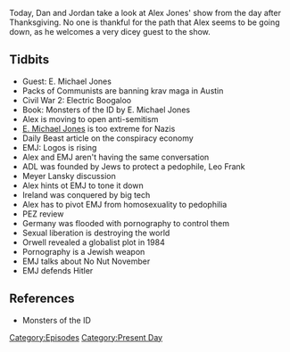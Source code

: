 {{DEFAULTSORT:
    #_EPISODE_0375:November 29, 2019
}}{{Episode
    | title           = November 29, 2019
    | caption         = Listen to this episode on [https://knowledgefight.libsyn.com/knowledge-fight-november-29-2019 Libsyn] [https://open.spotify.com/episode/6x7sNqZyzORzT2XBAi3BGZ Spotify], Read the [[Transcript/375: November 29, 2019|Unofficial Transcript]]
    | episodeNumber   = 375
    | length          = 01:57:11
    | airDate         = December 2, 2019
    | coverageDate    = November 29, 2019
    | episodeType     = [[:Category:Present Day|Present Day]]
    | appearance      = [[E. Michael Jones]], [[Leo Frank]], [[Meyer Lansky]]
    | previousEpisode = [[374: November 25, 2019]]
    | nextEpisode     = [[376: December 3-5, 2019]]
}}

{{Stub}}

Today, Dan and Jordan take a look at Alex Jones' show from the day after Thanksgiving. No one is thankful for the path that Alex seems to be going down, as he welcomes a very dicey guest to the show.

==Tidbits==

*Guest: E. Michael Jones
*Packs of Communists are banning krav maga in Austin
*Civil War 2: Electric Boogaloo
*Book: Monsters of the ID by E. Michael Jones
*Alex is moving to open anti-semitism
*[[E. Michael Jones]] is too extreme for Nazis
*Daily Beast article on the conspiracy economy
*EMJ: Logos is rising
*Alex and EMJ aren't having the same conversation
*ADL was founded by Jews to protect a pedophile, Leo Frank
*Meyer Lansky discussion
*Alex hints ot EMJ to tone it down
*Ireland was conquered by big tech
*Alex has to pivot EMJ from homosexuality to pedophilia
*PEZ review
*Germany was flooded with pornography to control them
*Sexual liberation is destroying the world
*Orwell revealed a globalist plot in 1984
*Pornography is a Jewish weapon
*EMJ talks about No Nut November
*EMJ defends Hitler

==References==

*Monsters of the ID

[[Category:Episodes]]
[[Category:Present Day]]
